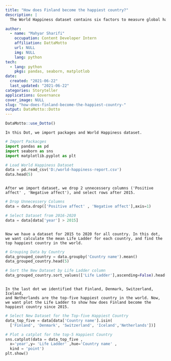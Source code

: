 ```yaml
---
title: "How does Finland become the happiest country?"
description: |
  The World Happiness dataset contains six factors to measure global happiness: life expectancy, economics, social support, absence of corruption, freedom, and generosity. These factors were reported for 155 countries around the world from 2005 to 2020. In this Dotto, we want to find the top five happiest countries then plot the happiness rate for these countries for the 2010s..

author:
  - name: "Mahyar Sharifi"
    occupation: Content Developer Intern
    affiliation: DattaMotto
    url: NULL
    img: NULL
    lang: python
tech:
  - lang: python
    pkgs: pandas, seaborn, matplotlob
date:
  created: "2021-06-22"
  last_updated: "2021-06-22"
categories: Storyteller
applications: Governance
cover_image: NULL
slug: "how-does-finland-become-the-happiest-country-"
output: DataMotto::Dotto
---
```


```r
DataMotto::use_Dotto()
```

<!-- Dot 1, lang: python ------------------------------------------------>

```block
In this Dot, we import packages and World Happiness dataset.
```

```python
# Import Packacges
import pandas as pd
import seaborn as sns
import matplotlib.pyplot as plt

# Load World Happiness Dataset
data = pd.read_csv('D:/world-happiness-report.csv')
data.head(5)

```

```python

```


<!-- Dot 2, lang: python ------------------------------------------------>

```block
After we import dataset, we drop 2 unnecessery columns ('Positive affect' , 'Negative affect'), and select rows after 2015.

```

```python
# Drop Unnecessery Columns
data = data.drop(['Positive affect' , 'Negative affect'],axis=1)

# Select Dataset from 2016-2020
data = data[data['year'] > 2015]

```

```python

```



<!-- Dot 3, lang: python ------------------------------------------------>
```block
Now we have a dataset for 2015 to 2020 for all country. In this dot, we want calculate the mean Life Ladder for each country, and find the top happiest country in the world.

```

```python
# Grouping Data by Country
data_grouped_country = data.groupby('Country name').mean()
data_grouped_country.head(5)

# Sort the New Dataset by Life Ladder column
data_grouped_country.sort_values(['Life Ladder'],ascending=False).head(5)

```

```python

```

<!-- Dot 4, lang: python ------------------------------------------------>
```block
In the last dot we identified that Finland, Denmark, Switzerland, Iceland,
and Netherlands are the top-five happiest country in the world. Now, we want plot the Life Ladder to show how does Finland become the happiest country since 2015.

```

```python
# Select New Dataset for the Top-five Happiest Country
data_top_five = data[data['Country name'].isin(
  ['Finland', 'Denmark', 'Switzerland', 'Iceland','Netherlands'])]

# Plot a catplot for the top-5 Happiest Country
sns.catplot(data = data_top_five ,
  x='year',y= 'Life Ladder' ,hue='Country name' ,
  kind = 'point')
plt.show()

```

```python

```


